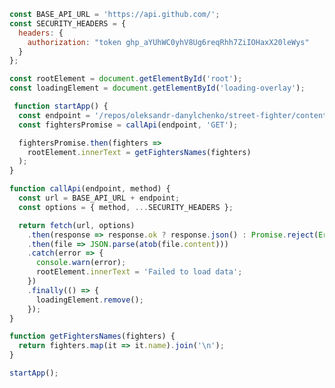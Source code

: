 ```js
const BASE_API_URL = 'https://api.github.com/';
const SECURITY_HEADERS = {
  headers: {
    authorization: "token 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"
  }
};

const rootElement = document.getElementById('root');
const loadingElement = document.getElementById('loading-overlay');

 function startApp() {
  const endpoint = '/repos/oleksandr-danylchenko/street-fighter/contents/resources/api/fighters.json';
  const fightersPromise = callApi(endpoint, 'GET');

  fightersPromise.then(fighters =>
    rootElement.innerText = getFightersNames(fighters)
  );
}

function callApi(endpoint, method) {
  const url = BASE_API_URL + endpoint;
  const options = { method, ...SECURITY_HEADERS };

  return fetch(url, options)
    .then(response => response.ok ? response.json() : Promise.reject(Error('Failed to load')))
    .then(file => JSON.parse(atob(file.content)))
    .catch(error => {
      console.warn(error);
      rootElement.innerText = 'Failed to load data';
    })
    .finally(() => {
      loadingElement.remove();
    });
}

function getFightersNames(fighters) {
  return fighters.map(it => it.name).join('\n');
}

startApp();
```
